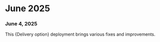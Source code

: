 ﻿# June 2025


### June 4, 2025

This {Delivery option} deployment brings various fixes and improvements.

